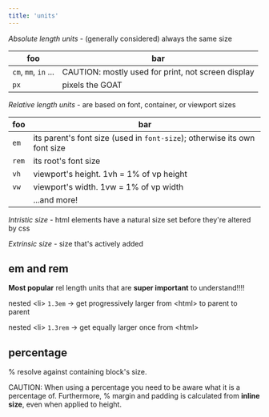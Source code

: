 ```yaml
---
title: 'units'
---
```


*Absolute length units* - (generally considered) always the same size

| foo    | bar    |
| --- | --- |
| `cm`, `mm`, `in` ... | <span is-="badge" class="caution">CAUTION:</span> mostly used for print, not screen display |
| `px` | pixels the GOAT |

*Relative length units* - are based on font, container, or viewport sizes

| foo    | bar    |
| --- | --- | 
| `em` | its parent's font size (used in `font-size`); otherwise its own font size |
| `rem` | its root's font size |
| `vh` | viewport's height. 1vh = 1% of vp height |
| `vw` | viewport's width. 1vw = 1% of vp width |
|     | ...and more! |

*Intristic size* - html elements have a natural size set before they're altered by css

*Extrinsic size* - size that's actively added

## em and rem

**Most popular** rel length units that are **super important** to understand!!!!

nested \<li> `1.3em` -> get progressively larger from \<html> to parent to parent

nested \<li> `1.3rem` -> get equally larger once from \<html>

## percentage

% resolve against containing block's size.

<span is-="badge" class="caution">CAUTION:</span> When using a percentage you need to be aware what it is a percentage of.
Furthermore, % margin and padding is calculated from **inline size**, even when applied to height.